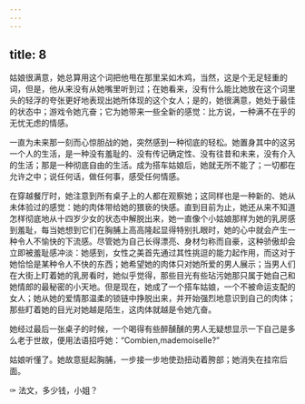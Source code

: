 ```yaml
---
---
---
```

title: 8
---



姑娘很满意，她总算用这个词把他甩在那里呆如木鸡，当然，这是个无足轻重的词，但是，他从来没有从她嘴里听到过；在她看来，没有什么能比她放在这个词里头的轻浮的夸张更好地表现出她所体现的这个女人；是的，她很满意，她处于最佳的状态中；游戏令她亢奋；它为她带来一些全新的感觉：比方说，一种满不在乎的无忧无虑的情感。

一直为未来那一刻而心惊胆战的她，突然感到一种彻底的轻松。她置身其中的这另一个人的生活，是一种没有羞耻的、没有传记确定性、没有往昔和未来，没有介入的生活；那是一种彻底自由的生活。成为搭车姑娘后，她就无所不能了；一切都在允许之中；说任何话，做任何事，感受任何情感。

在穿越餐厅时，她注意到所有桌子上的人都在观察她；这同样也是一种新的、她从未体验过的感觉：她的肉体带给她的猥亵的快感。直到目前为止，她还从来不知道怎样彻底地从十四岁少女的状态中解脱出来，她一直像个小姑娘那样为她的乳房感到羞耻，每当她想到它们在胸脯上高高隆起显得特别扎眼时，她的心中就会产生一种令人不愉快的下流感。尽管她为自己长得漂亮、身材匀称而自豪，这种骄傲却会立即被羞耻感冲淡：她感到，女性之美首先通过其性挑逗的能力起作用，而这对于她恰恰是某种令人不快的东西；她希望她的肉体只对她所爱的男人展示；当男人们在大街上盯着她的乳房看时，她似乎觉得，那些目光有些玷污她那只属于她自己和她情郎的最秘密的小天地。但是现在，她成了一个搭车姑娘，一个不被命运支配的女人；她从她的爱情那温柔的锁链中挣脱出来，并开始强烈地意识到自己的肉体；那些盯着她的目光对她越是陌生，这肉体就越是令她亢奋。

她经过最后一张桌子的时候，一个喝得有些醉醺醺的男人无疑想显示一下自己是多么老于世故，便用法语招呼她：“Combien,mademoiselle?”

姑娘听懂了。她故意挺起胸脯，一步接一步地使劲扭动着胯部；她消失在挂帘后面。

✑ 法文，多少钱，小姐？